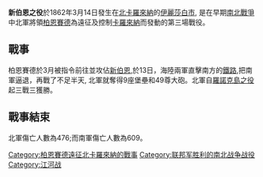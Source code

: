{{Campaignbox Burnside's North Carolina Expedition}}
'''新伯恩之役'''於1862年3月14日發生在[[北卡羅來納|北卡羅來納]]的[[伊麗莎白市|伊麗莎白市]], 是在早期[[南北戰爭|南北戰爭]]中北軍將領[[柏恩賽德|柏恩賽德]]為遠征及控制[[卡羅來納|卡羅來納]]而發動的第三場戰役。
==戰事==
柏恩賽德於3月被指令前往並攻佔[[新伯恩|新伯恩]],於13日，海陸兩軍直擊南方的[[鐵路|鐵路]],把南軍逼退，再戰了不足半天, 北軍就奪得9座堡壘和49尊大砲。北軍自[[羅諾克島之役|羅諾克島之役]]起三戰三獲勝。

==戰事結束==
北軍傷亡人數為476;而南軍傷亡人數為609。


[[Category:柏恩賽德遠征北卡羅來納的戰事|Category:柏恩賽德遠征北卡羅來納的戰事]]
[[Category:联邦军胜利的南北战争战役|Category:联邦军胜利的南北战争战役]]
[[Category:江河战|Category:江河战]]